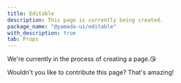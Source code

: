 ```yaml
---
title: Editable
description: This page is currently being created.
package_name: "@yamada-ui/editable"
with_description: true
tab: Props
---
```


We're currently in the process of creating a page.😘

Wouldn't you like to contribute this page? That's amazing!
